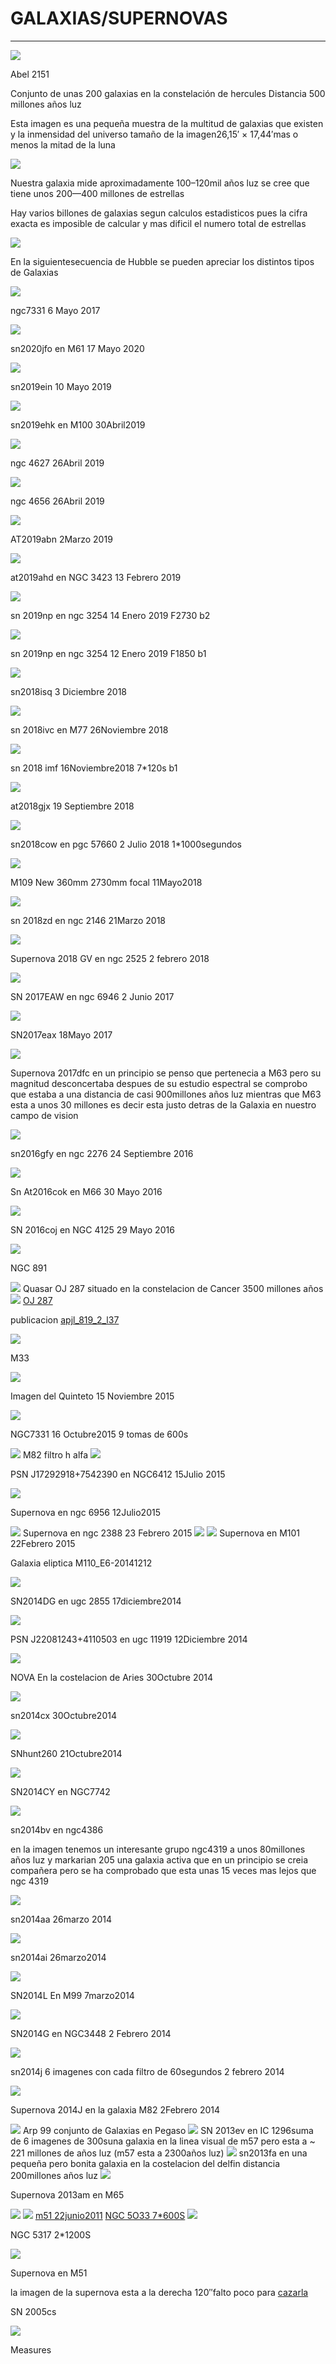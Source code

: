 # GALAXIAS/SUPERNOVAS
---


<img src="https://astroccd.files.wordpress.com/2014/02/logodef.png" />
<a href="https://sites.google.com/view/sn2017eaw" target="_blank" ></a>

Abel 2151

Conjunto de unas 200 galaxias en la constelación de hercules Distancia 500 millones años luz

Esta imagen es una pequeña muestra de la multitud de galaxias que existen y la inmensidad del universo tamaño de la imagen26,15′ × 17,44′mas o menos la mitad de la luna

<img src="https://astroccd.files.wordpress.com/2012/12/abel-2151-2-1200s-27-mayo-2011pa.jpg" />

Nuestra galaxia mide aproximadamente 100–120mil años luz se cree que tiene unos 200—400 millones de estrellas

Hay varios billones de galaxias segun calculos estadisticos pues la cifra exacta es imposible de calcular y mas dificil el numero total de estrellas

<img src="https://astroccd.files.wordpress.com/2012/12/hubble_sequence_photo.png" />

En la siguientesecuencia de Hubble se pueden apreciar los distintos tipos de Galaxias

<img src="https://astroccd.files.wordpress.com/2018/10/20170506_200443.jpg" />

ngc7331 6 Mayo 2017

<img src="https://astroccd.files.wordpress.com/2020/05/sn2020jfo._20200517.jpg" />

sn2020jfo en M61 17 Mayo 2020

<img src="https://astroccd.files.wordpress.com/2019/08/sn219ein_20190510_gjcb.png" />

sn2019ein 10 Mayo 2019

<img src="https://astroccd.files.wordpress.com/2019/05/snm51.jpg" />

sn2019ehk en M100 30Abril2019

<img src="https://astroccd.files.wordpress.com/2019/04/ngc4627.jpg" />

ngc 4627 26Abril 2019

<img src="https://astroccd.files.wordpress.com/2019/04/ngc4656.jpg" />

ngc 4656 26Abril 2019

<img src="https://astroccd.files.wordpress.com/2019/03/m51.jpg" />

AT2019abn 2Marzo 2019

<img src="https://astroccd.files.wordpress.com/2019/03/at2019ahd_20190214_gjcb.jpg" />

at2019ahd en NGC 3423 13 Febrero 2019

<img src="https://astroccd.files.wordpress.com/2019/01/rgb.jpg" />

sn 2019np en ngc 3254 14 Enero 2019 F2730 b2

<img src="https://astroccd.files.wordpress.com/2019/01/sn2019np_20190112_gjcb-1.png" />

sn 2019np en ngc 3254 12 Enero 2019 F1850 b1

<img src="https://astroccd.files.wordpress.com/2018/12/2018isq_20181203_gjcb.jpg" />

sn2018isq 3 Diciembre 2018

<img src="https://astroccd.files.wordpress.com/2018/11/sn2018ivc_20181126_gjcb.jpg" />

sn 2018ivc en M77 26Noviembre 2018

<img src="https://astroccd.files.wordpress.com/2018/11/sn-2018imf_20181116_gjcb.jpg" />

sn 2018 imf 16Noviembre2018 7*120s b1

<img src="https://astroccd.files.wordpress.com/2018/09/at2018gjx_20180919_gjcb.png" />

at2018gjx 19 Septiembre 2018

<img src="https://astroccd.files.wordpress.com/2018/07/sn2018cow.png" />

sn2018cow en pgc 57660 2 Julio 2018 1*1000segundos

<img src="https://astroccd.files.wordpress.com/2018/05/m109.png" />

M109 New 360mm 2730mm focal 11Mayo2018

<img src="https://astroccd.files.wordpress.com/2018/03/2018zd_20180321_i88.jpg" />

sn 2018zd en ngc 2146 21Marzo 2018

<img src="https://astroccd.files.wordpress.com/2018/02/at2018gv_20180202_i88.jpg" />

Supernova 2018 GV en ngc 2525 2 febrero 2018

<img src="https://astroccd.files.wordpress.com/2012/12/2017eaw_20170702_i88.jpg" />

SN 2017EAW en ngc 6946 2 Junio 2017

<img src="https://astroccd.files.wordpress.com/2012/12/sn2017eax_20170518_i88.jpg" />

SN2017eax 18Mayo 2017

<img src="https://astroccd.files.wordpress.com/2012/12/2017dfc_20170423_i88.jpg" />

Supernova 2017dfc en un principio se penso que pertenecia a M63 pero su magnitud desconcertaba despues de su estudio espectral se comprobo que estaba a una distancia de casi 900millones años luz mientras que M63 esta a unos 30 millones es decir esta justo detras de la Galaxia en nuestro campo de vision

<img src="https://astroccd.files.wordpress.com/2012/12/sn2016gfy_ngc2276.jpg" />

sn2016gfy en ngc 2276 24 Septiembre 2016

<img src="https://astroccd.files.wordpress.com/2012/12/m66m65_20160530_i881.jpg" />

Sn At2016cok en M66 30 Mayo 2016

<img src="https://astroccd.files.wordpress.com/2012/12/sn2016coj_20160530_i881.jpg" />

SN 2016coj en NGC 4125 29 Mayo 2016

<img src="https://astroccd.files.wordpress.com/2012/12/ngc891pa.jpg" />

NGC 891

<img src="https://astroccd.files.wordpress.com/2012/12/oj287medidas.jpg" />
Quasar OJ 287 situado en la constelacion de Cancer 3500 millones años

<img src="https://astroccd.files.wordpress.com/2012/12/pulsar.jpg" />
<a href="http://www.caha.es/18-billions-of-suns-support-einstein_es.html" target="_blank" > OJ 287</a>

publicacion <a href="https://astroccd.files.wordpress.com/2012/12/apjl_819_2_l37.pdf">apjl_819_2_l37</a>

<img src="https://astroccd.files.wordpress.com/2012/12/m33lrgbpro.jpg" />

M33

<img src="https://astroccd.files.wordpress.com/2012/12/quinteto.png" />

Imagen del Quinteto 15 Noviembre 2015

<img src="https://astroccd.files.wordpress.com/2012/12/ngc7331_9_600s_16102015.jpg" />

NGC7331 16 Octubre2015 9 tomas de 600s

<img src="https://astroccd.files.wordpress.com/2012/12/m82ha.jpg" />
M82 filtro h alfa

<img src="https://astroccd.files.wordpress.com/2012/12/psn-j172929187542390_ngc6412_20150715_i88.jpg" />

PSN J17292918+7542390 en NGC6412 15Julio 2015

<img src="https://astroccd.files.wordpress.com/2012/12/psn-j204353141230304ngc6956.jpg" />

Supernova en ngc 6956 12Julio2015

<img src="https://astroccd.files.wordpress.com/2012/12/psn-j072853873349106_ngc23882.jpg" />
Supernova en ngc 2388 23 Febrero 2015

<img src="https://astroccd.files.wordpress.com/2012/12/m101psn-j140216785426205.jpg" />

<img src="https://astroccd.files.wordpress.com/2012/12/m110_e6_20141212.jpg" />
Supernova en M101 22Febrero 2015

Galaxia eliptica M110_E6-20141212

<img src="https://astroccd.files.wordpress.com/2012/12/sn2014dg_ugc2855_20141217.jpg" />

SN2014DG en ugc 2855 17diciembre2014

<img src="https://astroccd.files.wordpress.com/2012/12/psn-j220812434110503_ugc11919_sbc2014121512.jpg" />

PSN J22081243+4110503 en ugc 11919 12Diciembre 2014

<img src="https://astroccd.files.wordpress.com/2012/12/pnv_-j030930632638031.jpg" />

NOVA En la costelacion de Aries 30Octubre 2014

<img src="https://astroccd.files.wordpress.com/2012/12/sn2014cx20141030_i88.jpg" />

sn2014cx 30Octubre2014

<img src="https://astroccd.files.wordpress.com/2012/12/snhunt260-_20141021_i88.jpg" />

SNhunt260 21Octubre2014

<img src="https://astroccd.files.wordpress.com/2012/12/sn2014cy_20141018_gjcb1.jpg" />

SN2014CY en NGC7742

<img src="https://astroccd.files.wordpress.com/2012/12/sn2014bv_20140714_i88-copia.jpg" />

sn2014bv en ngc4386

en la imagen tenemos un interesante grupo ngc4319 a unos 80millones años luz y markarian 205 una galaxia activa que en un principio se creia compañera pero se ha comprobado que esta unas 15 veces mas lejos que ngc 4319

<img src="https://astroccd.files.wordpress.com/2012/12/sn2014aa_20140326_i88.jpg" />

sn2014aa 26marzo 2014

<img src="https://astroccd.files.wordpress.com/2012/12/sn2014ai_20140326_i88.jpg" />

sn2014ai 26marzo2014

<img src="https://astroccd.files.wordpress.com/2012/12/sn2014l_20140307_i88.jpg" />

SN2014L En M99 7marzo2014

<img src="https://astroccd.files.wordpress.com/2012/12/sn2014g_20140202_i88.jpg" />

SN2014G en NGC3448 2 Febrero 2014

<img src="https://astroccd.files.wordpress.com/2012/12/sn2014jrgb_20140202_i88.jpg" />

sn2014j 6 imagenes con cada filtro de 60segundos 2 febrero 2014

<img src="https://astroccd.files.wordpress.com/2012/12/sn2014j_20140202_i88.jpg" />

Supernova 2014J en la galaxia M82 2Febrero 2014

<img src="https://astroccd.files.wordpress.com/2012/12/arp99.jpg" />
Arp 99 conjunto de Galaxias en Pegaso

<img src="https://astroccd.files.wordpress.com/2012/12/sn2013ev-6-300sf.jpg" />
SN 2013ev en IC 1296suma de 6 imagenes de 300suna galaxia en la linea visual de m57 pero esta a ~ 221 millones de años luz (m57 esta a 2300años luz)

<img src="https://astroccd.files.wordpress.com/2012/12/2013fa-2013-09-10-u.jpg" />
sn2013fa en una pequeña pero bonita galaxia en la costelacion del delfin distancia 200millones años luz

<img src="https://astroccd.files.wordpress.com/2012/12/m65-3-600s-2abril-2013.jpg" />

Supernova 2013am en M65

<img src="https://astroccd.files.wordpress.com/2012/12/user_556_sn2011dh_4_300s_1___1800s_22junio_2011pa_1308817056_407104.jpg" />

<img src="https://astroccd.files.wordpress.com/2012/12/ngc-5033-7-600s-10g-8-abril-2011pa2.jpg" />
<a href="https://astroccd.wordpress.com/imagenes/galaxias/ngc-5033-7-600s-10g-8-abril-2011pa/#main" >m51 22junio2011</a> <a href="https://astroccd.wordpress.com/imagenes/galaxias/ngc-5033-7-600s-10g-8-abril-2011pa/#main" >NGC 5O33 7*600S</a>

<img src="https://astroccd.files.wordpress.com/2012/12/ngc-5317-2-1200srr.jpg" />

NGC 5317 2*1200S

<img src="https://astroccd.files.wordpress.com/2019/05/m51-22h02m18s-dia-30junio-2005-exp120segundos-dos-imagenes.jpg" />

Supernova en M51

la imagen de la supernova esta a la derecha 120″falto poco para <a href="http://www.astrosurf.com/snweb2/2005/05cs/05csMeas.htm">cazarla</a>

SN 2005cs

<img src="https://i0.wp.com/www.astrosurf.com/snweb2/images/rainbowl.gif" />

Measures